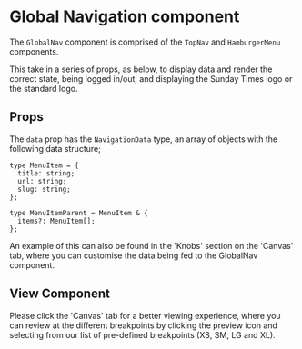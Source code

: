 
<Meta
  title="Newskit/Global Navigation"
  component={GlobalNav}
/>

# Global Navigation component
The `GlobalNav` component is comprised of the `TopNav` and `HamburgerMenu` components.

This take in a series of props, as below, to display data and render the correct state, being logged in/out, and displaying the Sunday Times logo or the standard logo.

## Props
<Props of={GlobalNav} />

The `data` prop has the `NavigationData` type, an array of objects with the following data structure;
```
type MenuItem = {
  title: string;
  url: string;
  slug: string;
};

type MenuItemParent = MenuItem & {
  items?: MenuItem[];
};
```
An example of this can  also be found in the 'Knobs' section on  the 'Canvas' tab, where you can customise the data being fed to the GlobalNav component.

## View Component
Please click the 'Canvas' tab for a better viewing experience, where you can review at the different breakpoints by clicking the preview icon and selecting from our list of pre-defined breakpoints (XS, SM, LG and XL).

<Canvas>
  <Story name="GlobalNav Logged In/Out">
    <NewsKitProvider theme={TimesWebLightTheme}>
      <GlobalNav isLoggedIn={boolean('Is logged in', false)} isSunday={boolean('Is Sunday?', false)} data={object('data', data)} />
    </NewsKitProvider>
  </Story>
</Canvas>


